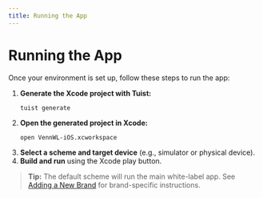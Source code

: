 ```yaml
---
title: Running the App
---
```


# Running the App

Once your environment is set up, follow these steps to run the app:

1. **Generate the Xcode project with Tuist:**
   ```
   tuist generate
   ```
2. **Open the generated project in Xcode:**
   ```
   open VennWL-iOS.xcworkspace
   ```
3. **Select a scheme and target device** (e.g., simulator or physical device).
4. **Build and run** using the Xcode play button.

> **Tip:** The default scheme will run the main white-label app. See [Adding a New Brand](adding-a-brand) for brand-specific instructions. 